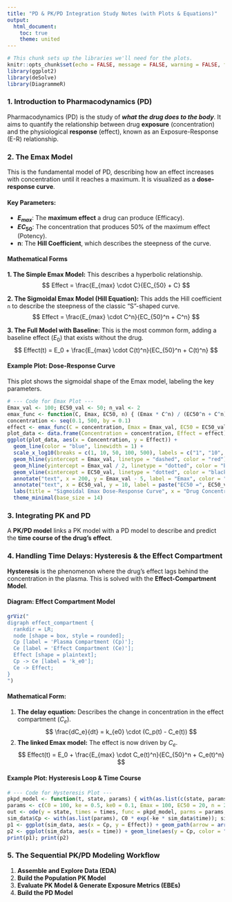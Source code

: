 ```yaml
---
title: "PD & PK/PD Integration Study Notes (with Plots & Equations)"
output:
  html_document:
    toc: true
    theme: united
---
```


```r
# This chunk sets up the libraries we'll need for the plots.
knitr::opts_chunk$set(echo = FALSE, message = FALSE, warning = FALSE, fig.align = 'center')
library(ggplot2)
library(deSolve)
library(DiagrammeR)
```

### **1. Introduction to Pharmacodynamics (PD)**

Pharmacodynamics (PD) is the study of ***what the drug does to the body***. It aims to quantify the relationship between drug **exposure** (concentration) and the physiological **response** (effect), known as an Exposure-Response (E-R) relationship.

### **2. The Emax Model**

This is the fundamental model of PD, describing how an effect increases with concentration until it reaches a maximum. It is visualized as a **dose-response curve**.

#### **Key Parameters:**
- **$E_{max}$**: The **maximum effect** a drug can produce (Efficacy).
- **$EC_{50}$**: The concentration that produces 50% of the maximum effect (Potency).
- **n**: The **Hill Coefficient**, which describes the steepness of the curve.

#### **Mathematical Forms**

**1. The Simple Emax Model:** This describes a hyperbolic relationship.
$$ Effect = \frac{E_{max} \cdot C}{EC_{50} + C} $$

**2. The Sigmoidal Emax Model (Hill Equation):** This adds the Hill coefficient `n` to describe the steepness of the classic "S"-shaped curve.
$$ Effect = \frac{E_{max} \cdot C^n}{EC_{50}^n + C^n} $$

**3. The Full Model with Baseline:** This is the most common form, adding a baseline effect ($E_0$) that exists without the drug.
$$ Effect(t) = E_0 + \frac{E_{max} \cdot C(t)^n}{EC_{50}^n + C(t)^n} $$

#### **Example Plot: Dose-Response Curve**
This plot shows the sigmoidal shape of the Emax model, labeling the key parameters.

```r
# --- Code for Emax Plot ---
Emax_val <- 100; EC50_val <- 50; n_val <- 2
emax_func <- function(C, Emax, EC50, n) { (Emax * C^n) / (EC50^n + C^n) }
concentration <- seq(0.1, 500, by = 0.1)
effect <- emax_func(C = concentration, Emax = Emax_val, EC50 = EC50_val, n = n_val)
plot_data <- data.frame(Concentration = concentration, Effect = effect)
ggplot(plot_data, aes(x = Concentration, y = Effect)) +
  geom_line(color = "blue", linewidth = 1) +
  scale_x_log10(breaks = c(1, 10, 50, 100, 500), labels = c("1", "10", "50", "100", "500")) +
  geom_hline(yintercept = Emax_val, linetype = "dashed", color = "red") +
  geom_hline(yintercept = Emax_val / 2, linetype = "dotted", color = "black") +
  geom_vline(xintercept = EC50_val, linetype = "dotted", color = "black") +
  annotate("text", x = 200, y = Emax_val - 5, label = "Emax", color = "red", size = 5) +
  annotate("text", x = EC50_val, y = 10, label = paste("EC50 =", EC50_val), size = 5, angle = 90, vjust = -0.5) +
  labs(title = "Sigmoidal Emax Dose-Response Curve", x = "Drug Concentration (ng/mL) [Log Scale]", y = "Effect (% of Maximum)") +
  theme_minimal(base_size = 14)
```

### **3. Integrating PK and PD**

A **PK/PD model** links a PK model with a PD model to describe and predict the **time course of the drug's effect**.

### **4. Handling Time Delays: Hysteresis & the Effect Compartment**

**Hysteresis** is the phenomenon where the drug's effect lags behind the concentration in the plasma. This is solved with the **Effect-Compartment Model**.

#### **Diagram: Effect Compartment Model**
```r
grViz("
digraph effect_compartment {
  rankdir = LR;
  node [shape = box, style = rounded];
  Cp [label = 'Plasma Compartment (Cp)'];
  Ce [label = 'Effect Compartment (Ce)'];
  Effect [shape = plaintext];
  Cp -> Ce [label = 'k_e0'];
  Ce -> Effect;
}
")
```

#### **Mathematical Form:**
1.  **The delay equation:** Describes the change in concentration in the effect compartment ($C_e$).
    $$ \frac{dC_e}{dt} = k_{e0} \cdot (C_p(t) - C_e(t)) $$
2.  **The linked Emax model:** The effect is now driven by $C_e$.
    $$ Effect(t) = E_0 + \frac{E_{max} \cdot C_e(t)^n}{EC_{50}^n + C_e(t)^n} $$

#### **Example Plot: Hysteresis Loop & Time Course**
```r
# --- Code for Hysteresis Plot ---
pkpd_model <- function(t, state, params) { with(as.list(c(state, params)), { Cp <- C0 * exp(-ke * t); dCe <- ke0 * (Cp - Ce); list(dCe) }) }
params <- c(C0 = 100, ke = 0.5, ke0 = 0.1, Emax = 100, EC50 = 20, n = 2); state <- c(Ce = 0); times <- seq(0, 10, by = 0.1)
out <- ode(y = state, times = times, func = pkpd_model, parms = params, method="lsoda"); sim_data <- as.data.frame(out)
sim_data$Cp <- with(as.list(params), C0 * exp(-ke * sim_data$time)); sim_data$Effect <- with(as.list(params), (Emax * sim_data$Ce^n) / (EC50^n + sim_data$Ce^n))
p1 <- ggplot(sim_data, aes(x = Cp, y = Effect)) + geom_path(arrow = arrow(length = unit(0.2, "cm"), type = "closed"), color = "purple", linewidth = 1) + labs(title = "Hysteresis Loop", subtitle = "Effect vs. Plasma Concentration", x = "Plasma Concentration (Cp)", y = "Effect") + theme_minimal(base_size = 14)
p2 <- ggplot(sim_data, aes(x = time)) + geom_line(aes(y = Cp, color = "Plasma (Cp)"), linewidth = 1.2) + geom_line(aes(y = Ce, color = "Effect Site (Ce)"), linewidth = 1.2) + geom_line(aes(y = Effect, color = "Effect"), linetype = "dashed", linewidth = 1.2) + scale_color_manual(values = c("Plasma (Cp)" = "dodgerblue", "Effect Site (Ce)" = "orange", "Effect" = "darkgreen")) + labs(title = "Time Course of Concentrations and Effect", x = "Time (hours)", y = "Concentration / Effect", color = "Metric") + theme_minimal(base_size = 14) + theme(legend.position = "bottom")
print(p1); print(p2)
```

### **5. The Sequential PK/PD Modeling Workflow**

1.  **Assemble and Explore Data (EDA)**
2.  **Build the Population PK Model**
3.  **Evaluate PK Model & Generate Exposure Metrics (EBEs)**
4.  **Build the PD Model**